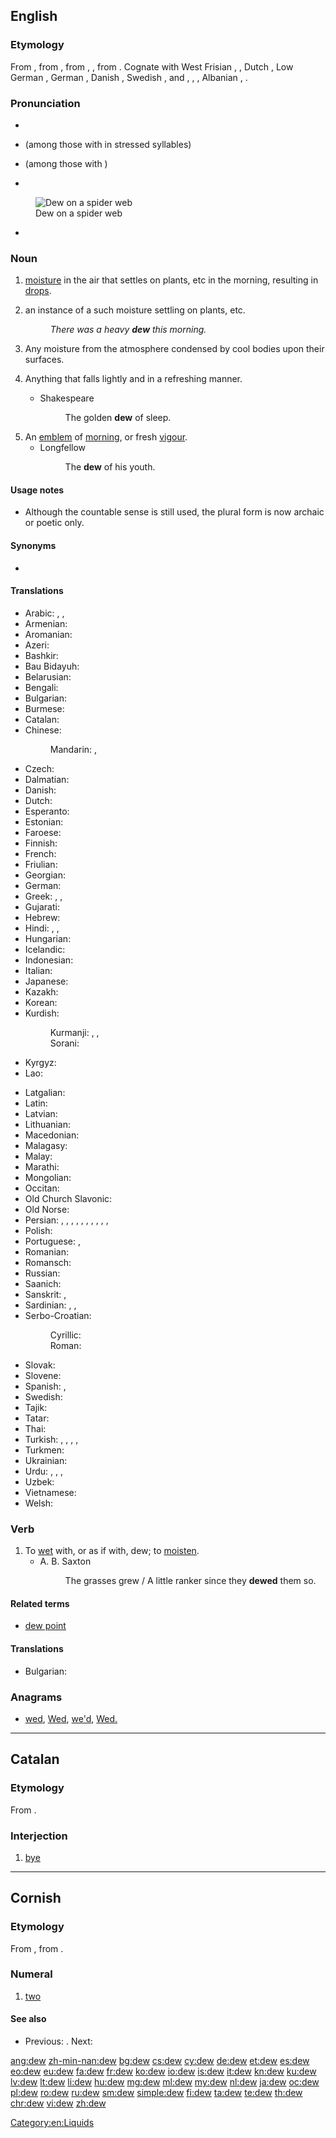 ==English==
{{wikipedia}}

===Etymology===
From {{etyl|enm|en}}, from {{etyl|ang|en}} {{term/t|ang|sc=Latinx|dēaw||dew}}, from {{etyl|gem-pro|en}} {{term/t|gem-pro|*dawwaz}}, {{term/t|gem-pro|*dawwą||dew, moisture}}, from {{etyl|ine-pro|en}} {{term/t|ine-pro|*dʰew-||to run, flow}}. Cognate with West Frisian {{term|dau|lang=fy}}, {{etyl|frr|-}} {{term|dauw||dew|lang=frr}}, Dutch {{term|dauw||dew|lang=nl}}, Low German {{term|Dau|lang=nds}}, German {{term|Tau||dew|lang=de}}, Danish {{term|dug||dew|lang=da}}, Swedish {{term|dagg||dew|lang=sv}}, {{etyl|is|-}} {{term|dögg||dew|lang=is}} and {{etyl|fo|-}} {{term|døgg||dew|lang=fo}}, {{etyl|grc|-}} {{term|θέω||tr=théō|run|pos=verb|lang=grc}}, {{etyl|fa|-}} {{term|دویدن||tr=davidan|run|pos=verb|lang=fa}}, Albanian {{term|dejë||spot where the snow thaws|lang=sq}}, {{etyl|sa|-}} {{term|धावति|lang=sa|tr=dhāvati||run, flow, move}}.

===Pronunciation===
* {{IPA|/djuː/}}
* {{IPA|/dʒuː/}} (among those with {{w|Phonological history of English consonant clusters#Yod-coalescence|Yod-coalescence}} in stressed syllables)
* {{a|US}} {{IPA|/du/}} (among those with {{w|Phonological history of English consonant clusters#Yod-dropping|Yod-dropping}})
* {{audio|en-us-dew.ogg|Audio (US)}}
[[Image:Dew on spider web Luc Viatour.jpg|thumb|right|Dew on a spider web]]
* {{homophones|lang=en|due|do|doo}} {{qualifier|US, some dialects}}

===Noun===
{{en-noun|~}}

# {{context|uncountable|lang=en}} [[moisture]] in the air that settles on plants, etc in the morning, resulting in [[drop]]s.
# {{context|countable|but see usage notes|lang=en}} an instance of a such moisture settling on plants, etc.
#: ''There was a heavy '''dew''' this morning.''
# {{context|uncountable|lang=en}} Any moisture from the atmosphere condensed by cool bodies upon their surfaces.
# {{context|figurative|lang=en}} Anything that falls lightly and in a refreshing manner.
#* Shakespeare
#*: The golden '''dew''' of sleep.
# An [[emblem]] of [[morning]], or fresh [[vigour]].
#* Longfellow
#*: The '''dew''' of his youth.

====Usage notes====
* Although the countable sense is still used, the plural form is now archaic or poetic only.

====Synonyms====
* {{sense|moisture settling on plants}} {{l/en|rore}} {{qualifier|obsolete}}

====Translations====
{{trans-top|moisture in the air that settles on plants, etc}}
* Arabic: {{t|ar|ندى|m|tr=nada}}, {{t|ar|طل|m|tr=ṭall}}, {{t|ar|سقيط|m|tr=saqīṭ}}
* Armenian: {{t|hy|ցող|tr=c’oġ}}
* Aromanian: {{t|rup|aroauã}}
* Azeri: {{t+|az|şeh}}
* Bashkir: {{t|ba|ысыҡ|tr=ïsïq|sc=Cyrl}}
* Bau Bidayuh: {{t|sne|jumieh}}
* Belarusian: {{t|be|раса|f|tr=rasá|sc=Cyrl}}
* Bengali: {{t|bn|শিশির|tr=shishir|sc=Beng}}
* Bulgarian: {{t+|bg|роса|f|tr=rosá}}
* Burmese: {{t+|my|ဆီးနှင်း|tr=hci:hnang:|sc=Mymr}}
* Catalan: {{t|ca|rosada|f}}
* Chinese:
*: Mandarin: {{t+|cmn|露水|tr=lùshuǐ|sc=Hani}}, {{t+|cmn|露|tr=lù|sc=Hani}}
* Czech: {{t+|cs|rosa|f}}
* Dalmatian: {{t|dlm|ruzuda|f}}
* Danish: {{t+|da|dug|c}}
* Dutch: {{t+|nl|dauw|m}}
* Esperanto: {{t|eo|roso}}
* Estonian: {{t+|et|kaste}}
* Faroese: {{t|fo|døgg|f}}
* Finnish: {{t+|fi|kaste}}
* French: {{t+|fr|rosée|f}}
* Friulian: {{t|fur|rosade|f}}
* Georgian: {{t|ka|ნამი|tr=nami|sc=Geor}}
* German: {{t+|de|Tau|m}}
* Greek: {{t+|el|πάχνη|f|tr=páchni}}, {{t+|el|δροσιά|f|tr=drosiá}}, {{t+|el|δρόσος|f|tr=drósos}}
* Gujarati: {{t+|gu|ઝાકળ|f|tr=jhākala|sc=Gujr}}
* Hebrew: {{t+|he|טל|tr=t'al|m}}
* Hindi: {{t|hi|ओस|f|tr=os}}, {{t|hi|शबनम|f|tr=šabnam}}, {{t|hi|नम|f|tr=nam}}
* Hungarian: {{t+|hu|harmat}}
* Icelandic: {{t+|is|dögg|f}}
* Indonesian: {{t+|id|embun}}
* Italian: {{t+|it|rugiada}}
* Japanese: {{t+|ja|露|tr=つゆ, tsuyu}}
* Kazakh: {{t|kk|шық|tr=şıq|sc=Cyrl}}
* Korean: {{t+|ko|이슬|tr=iseul|sc=Kore}}
* Kurdish:
*: Kurmanji: {{t+|kmr|şevnem}}, {{t+|kmr|şewnem}}, {{t+|kmr|şebnem}}
*: Sorani: {{t|ku|شه‌ونم|tr=|sc=ku-Arab}}
* Kyrgyz: {{t|ky|шүүдүрүм|tr=şüüdürüm|sc=Cyrl}}
* Lao: {{t|lo|ນ້ຳຄ້າງ|tr=nâm kʰâːŋ|sc=Laoo}}
{{trans-mid}}
* Latgalian: {{t|ltg|rosa}}
* Latin: {{t+|la|ros}}
* Latvian: {{t+|lv|rasa|f}}
* Lithuanian: {{t|lt|rasa|f}}
* Macedonian: {{t|mk|роса|f|tr=rósa|sc=Cyrl}}
* Malagasy: {{t+|mg|ando}}
* Malay: {{t|ms|embun}}
* Marathi: {{t|mr|दव|n|tr=dava}}
* Mongolian: {{t|mn|шүүдэр|tr=šüüder|sc=Cyrl}}
* Occitan: {{t+|oc|rosada|f}}
* Old Church Slavonic: {{t|cu|роса|f|tr=rosa|sc=Cyrs}}
* Old Norse: {{t|non|dǫgg|f}}
* Persian: {{t+|fa|ژاله|tr=žâle}}, {{t+|fa|شبنم|tr=šabnam}}, {{t+|fa|نم|tr=nam}}, {{t|fa|سقیط|tr=saqit}}, {{t+|fa|افشک|tr=afšak}}, {{t|fa|افشنگ|tr=afšang}}, {{t+|fa|ارکاک|tr=erkâk}}, {{t|fa|بژم|tr=bažm}}, {{t|fa|پسگک|tr=pasagak}}, {{t+|fa|پشتک|tr=paštak}}, {{t|fa|شهنگانه|tr=šahangâne}}
* Polish: {{t+|pl|rosa|f}}
* Portuguese: {{t+|pt|orvalho|m}}, {{t+|pt|riço|m}}
* Romanian: {{t|ro|rouă}}
* Romansch: {{t|rm|rugada|f}}
* Russian: {{t+|ru|роса|f|tr=rosá}}
* Saanich: {{t|str|SO,SX̱}}
* Sanskrit: {{t|sa|अवश्याय|n|tr=avaśyāya}}, {{t+|sa|दव|n|tr=dava}}
* Sardinian: {{t|sc|lentore}}, {{t|sc|saghina}}, {{t|sc|sanenu}}
* Serbo-Croatian:
*: Cyrillic: {{t|sh|ро̀са|f}}
*: Roman: {{t|sh|ròsa|f}}
* Slovak: {{t|sk|rosa|f}}
* Slovene: {{t+|sl|rosa|f}}
* Spanish: {{t+|es|rocío}}, {{t+|es|sereno|m}}
* Swedish: {{t+|sv|dagg|c}}
* Tajik: {{t|tg|жола|tr=žola|sc=Cyrl}}
* Tatar: {{t+|tt|чык|tr=çıq|sc=Cyrl}}
* Thai: {{t|th|น้ำค้าง|tr=nam khaang|sc=Thai}}
* Turkish: {{t+|tr|şebnem}}, {{t+|tr|çiy}}, {{t+|tr|çiğ}}, {{t+|tr|kırağı}}, {{t+|tr|jale}}
* Turkmen: {{t|tk|çyg}}
* Ukrainian: {{t|uk|роса|f|tr=rosá|sc=Cyrl}}
* Urdu: {{t|ur|اوس|f|tr=os}}, {{t|ur|شبنم|f|tr=šabnam}}, {{t|ur|نم|f|tr=nam}}, {{t|ur|ژالہ|m|tr=žāla}}
* Uzbek: {{t|uz|shabnam}}
* Vietnamese: {{t+|vi|sương}}
* Welsh: {{t+|cy|gwlith}}
{{trans-bottom}}

===Verb===
{{en-verb}}

# To [[wet]] with, or as if with, dew; to [[moisten]].
#* A. B. Saxton
#*: The grasses grew / A little ranker since they '''dewed''' them so.

====Related terms====
* [[dew point]]

====Translations====
{{trans-top|moisten}}
* Bulgarian: {{t+|bg|оросявам}}
{{trans-mid}}
{{trans-bottom}}

===Anagrams===
* [[wed#English|wed]], [[Wed#English|Wed]], [[we'd#English|we'd]], [[Wed.#English|Wed.]]

[[Category:en:Liquids]]

----

==Catalan==

===Etymology===
From {{term|adéu|lang=ca}}.

===Interjection===
{{head|ca|interjection}}

# {{context|Internet slang|lang=ca}} [[bye]]

----

==Cornish==
{{cardinalbox|kw|1|2|3|onan|tri}}

===Etymology===
From {{etyl|cel-pro|kw}} {{term/t|cel-pro|*dwau}}, from {{etyl|ine-pro|kw}} {{term/t|ine-pro|*dwóh₁}}.

===Numeral===
{{head|kw|numeral}}

# {{context|cardinal|lang=kw}} [[two]]

====See also====
* {{sense|cardinal number}} Previous: {{l/kw|onan}}. Next: {{l/kw|tri}}

[[ang:dew]]
[[zh-min-nan:dew]]
[[bg:dew]]
[[cs:dew]]
[[cy:dew]]
[[de:dew]]
[[et:dew]]
[[es:dew]]
[[eo:dew]]
[[eu:dew]]
[[fa:dew]]
[[fr:dew]]
[[ko:dew]]
[[io:dew]]
[[is:dew]]
[[it:dew]]
[[kn:dew]]
[[ku:dew]]
[[lv:dew]]
[[lt:dew]]
[[li:dew]]
[[hu:dew]]
[[mg:dew]]
[[ml:dew]]
[[my:dew]]
[[nl:dew]]
[[ja:dew]]
[[oc:dew]]
[[pl:dew]]
[[ro:dew]]
[[ru:dew]]
[[sm:dew]]
[[simple:dew]]
[[fi:dew]]
[[ta:dew]]
[[te:dew]]
[[th:dew]]
[[chr:dew]]
[[vi:dew]]
[[zh:dew]]